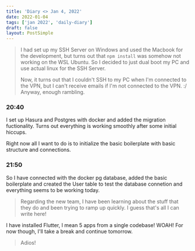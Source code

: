 ```yaml
---
title: 'Diary <> Jan 4, 2022'
date: 2022-01-04
tags: ['jan 2022', 'daily-diary']
draft: false
layout: PostSimple
---
```


> I had set up my SSH Server on Windows and used the Macbook for the development, but turns out that `npm install` was somehow not working on the WSL Ubuntu.
> So I decided to just dual boot my PC and use actual linux for the SSH Server.
>
> Now, it turns out that I couldn't SSH to my PC when I'm connected to the VPN, but I can't receive emails if I'm not connected to the VPN. :/  
> Anyway, enough rambling.

### 20:40

I set up Hasura and Postgres with docker and added the migration fuctionality. Turns out everything is working smoothly after some initial hiccups.

Right now all I want to do is to initialize the basic boilerplate with basic structure and connections.

### 21:50

So I have connected with the docker pg database, added the basic boilerplate and created the User table to test the database connetion and everything seems to be working today.

> Regarding the new team, I have been learning about the stuff that they do and been trying to ramp up quickly. I guess that's all I can write here!

I have installed Flutter, I mean 5 apps from a single codebase! WOAH! For now though, I'll take a break and continue tomorrow.

> Adios!
